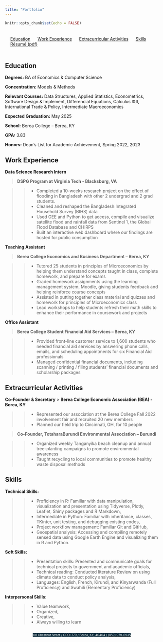 ```yaml
---
title: "Portfolio"
---
```


```r
knitr::opts_chunk$set(echo = FALSE)
```

<style>
#topbar {
  display: flex;
  justify-content: space-around;
  align-items: center;
  background-color: none;
  padding: 7px;
}
#topbar a {
  margin: 0 10px;
}
</style>
<div id="topbar">
  <a href="#Education">Education</a>
  <a href="#Work-Experience">Work Experience</a>
  <a href="#Extracurricular-Activities">Extracurricular Activities</a>
  <a href="#Skills">Skills</a>
  <a href="https://acrobat.adobe.com/id/urn:aaid:sc:us:8f0d8fbf-70fd-44f2-bb4c-61bfb8c0c087">Résumé (pdf)</a>
</div>

<style>
body {
  background-image: url("images/blackblue.png");
  background-size: 10% 100%;
  background-repeat: no-repeat;
  background-position: left top;
}
.address-line {
  display: flex;
  justify-content: center;
}
</style>


## Education <a name="Education"></a>

**Degrees:** BA of Economics & Computer Science

**Concentration:** Models & Methods

**Relevant Courses:** Data Structures, Applied Statistics, Econometrics, Software Design & Implement, Differencial Equations, Calculus I&II, International Trade & Policy, Intermediate Macroeconomics

**Expected Graduation:** May 2025

**School:** Berea College – Berea, KY

**GPA:** 3.83

**Honors:** Dean’s List for Academic Achievement, Spring 2022, 2023

## Work Experience  <a name="Work-Experience"></a>

**Data Science Research Intern**

> **DSPG Program at Virginia Tech - Blacksburg, VA**

 >> * Completed a 10-weeks research project on the effect of flooding in Bangladesh with other 2 undergrad and 2 grad students. 
 >> * Cleaned and reshaped the Bangladesh Integrated Household Survey (BIHS) data 
 >> * Used GEE and Python to get access, compile and visualize satellite flood and rainfall data from Sentinel 1, the Global Flood Database and CHIRPS
 >> * Built an interactive web dashboard where our findings are hosted for public consumption

**Teaching Assistant**

> **Berea College Economics and Business Department – Berea, KY**

 >> * Tutored 25 students in principles of Microeconomics by helping them understand concepts taught in class, complete homework, and prepare for exams
 >> * Graded homework assignments using the learning management system, Moodle, giving students feedback and helping reinforce course concepts
 >> * Assisted in putting together class material and quizzes and homework for principles of Microeconomics class 
 >> *	Lead workshops to help students refresh their math skills to enhance their performance in coursework and projects

**Office Assistant**

> **Berea College Student Financial Aid Services – Berea, KY**

 >> *	Provided front-line customer service to 1,600 students who needed financial aid services by answering phone calls, emails, and scheduling appointments for six Financial Aid professionals 
 >> *	Managed confidential financial documents, including scanning / printing / filing students' financial documents and scholarship packages

## Extracurricular Activities <a name="Extracurricular-Activities"></a>

**Co-Founder & Secretary**
> **Berea College Economic Association (BEA) - Berea, KY**

>> *	Represented our association at the Berea College Fall 2022 involvement fair and recruited 20 new members
>> *	Planned our field trip to Cincinnati, OH, for 10 people

> **Co-Founder, TotaharaBurundi Environmental Association – Burundi**

>> *	Organized weekly Tanganyika beach cleanup and annual tree-planting campaigns to promote environmental awareness 
>> *	Taught recycling to local communities to promote healthy waste disposal methods 


## Skills <a name="Skills"></a>

**Technical Skills:** 

>> * Proficiency in R:  Familiar with data manipulation, visualization and presentation using Tidyverse, Plotly, Leaflet, Shiny packages and R Markdown,
>> * Intermediate in Python: Familiar with inheritance, classes, TKinter, unit testing, and debugging existing codes,
>> * Project workflow management: Familiar Git and GitHub,
>> * Geospatial analysis: Accessing and compiling remotely sensed data using Google Earth Engine and visualizing them in R and Python.

**Soft Skills:** 

>> * Presentation skills: Presented and communicate goals for technical projects to government and academic officials,
>> * Technical reading: Conducted literature Review on using climate data to conduct policy analysis,
>> * Languages: English, French, Kirundi, and Kinyarwanda (Full Proficiency) and Swahili (Elementary Proficiency)

**Interpersonal Skills:**

>> * Value teamwork, 
>> * Organized, 
>> * Creative,
>> * Always willing to learn


 <div class="address-line">
  <span style="background-color: #0F2E3D; color: white; font-size: 10px;">101 Chestnut Street  / CPO: 779 / </span>
  <span style="background-color: #0F2E3D; color: white; font-size: 10px;">Berea, KY, 40404 / </span>
  [<span style="background-color: #0F2E3D; color: white; font-size: 10px;">(859) 979-6935</span>](tel:+18599796935)
</div>

